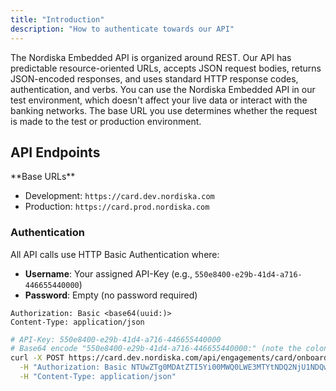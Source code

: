 ```yaml
---
title: "Introduction"
description: "How to authenticate towards our API"
---
```


The Nordiska Embedded API is organized around REST. Our API has predictable resource-oriented URLs, accepts JSON request bodies, returns JSON-encoded responses, and uses standard HTTP response codes, authentication, and verbs.
You can use the Nordiska Embedded API in our test environment, which doesn't affect your live data or interact with the banking networks. The base URL you use determines whether the request is made to the test or production environment.

## API Endpoints

<Info>
  **Base URLs**

  - Development: `https://card.dev.nordiska.com`
  - Production: `https://card.prod.nordiska.com`
</Info>

### Authentication

All API calls use HTTP Basic Authentication where:

- **Username**: Your assigned API-Key (e.g., `550e8400-e29b-41d4-a716-446655440000`)
- **Password**: Empty (no password required)

<CodeGroup>

```http Required Headers
Authorization: Basic <base64(uuid:)>
Content-Type: application/json
```


```bash cURL Example
# API-Key: 550e8400-e29b-41d4-a716-446655440000
# Base64 encode "550e8400-e29b-41d4-a716-446655440000:" (note the colon)
curl -X POST https://card.dev.nordiska.com/api/engagements/card/onboarding \
  -H "Authorization: Basic NTUwZTg0MDAtZTI5Yi00MWQ0LWE3MTYtNDQ2NjU1NDQwMDAwOg==" \
  -H "Content-Type: application/json"
```

</CodeGroup>